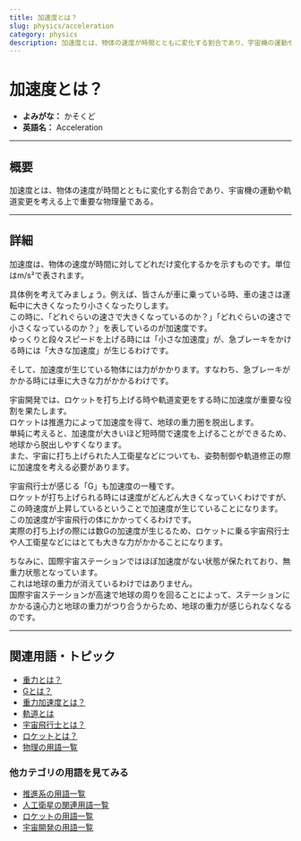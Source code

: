 ```yaml
---
title: 加速度とは？
slug: physics/acceleration
category: physics
description: 加速度とは、物体の速度が時間とともに変化する割合であり、宇宙機の運動や軌道変更を考える上で重要な物理量である。
---
```



<Head>
  <script type="application/ld+json">
    {`{
      "@context": "https://schema.org",
      "@type": "DefinedTerm",
      "name": "加速度",
      "inDefinedTermSet": "https://space-dev-terms.pages.dev",
      "termCode": "physics/acceleration",
      "description": "加速度とは、物体の速度が時間とともに変化する割合であり、宇宙機の運動や軌道変更において重要な物理量である。",
      "url": "https://space-dev-terms.pages.dev/docs/physics/acceleration"
    }`}
  </script>
</Head>

# 加速度とは？
- **よみがな：** かそくど  
- **英語名：** Acceleration  

---

## 概要

加速度とは、物体の速度が時間とともに変化する割合であり、宇宙機の運動や軌道変更を考える上で重要な物理量である。

---

## 詳細

加速度は、物体の速度が時間に対してどれだけ変化するかを示すものです。単位はm/s²で表されます。  

具体例を考えてみましょう。例えば、皆さんが車に乗っている時、車の速さは運転中に大きくなったり小さくなったりします。  
この時に、「どれぐらいの速さで大きくなっているのか？」「どれぐらいの速さで小さくなっているのか？」を表しているのが加速度です。  
ゆっくりと段々スピードを上げる時には「小さな加速度」が、急ブレーキをかける時には「大きな加速度」が生じるわけです。  

そして、加速度が生じている物体には力がかかります。すなわち、急ブレーキがかかる時には車に大きな力がかかるわけです。  

宇宙開発では、ロケットを打ち上げる時や軌道変更をする時に加速度が重要な役割を果たします。  
ロケットは推進力によって加速度を得て、地球の重力圏を脱出します。  
単純に考えると、加速度が大きいほど短時間で速度を上げることができるため、地球から脱出しやすくなります。  
また、宇宙に打ち上げられた人工衛星などについても、姿勢制御や軌道修正の際に加速度を考える必要があります。  

宇宙飛行士が感じる「G」も加速度の一種です。  
ロケットが打ち上げられる時には速度がどんどん大きくなっていくわけですが、この時速度が上昇しているということで加速度が生じていることになります。  
この加速度が宇宙飛行の体にかかってくるわけです。  
実際の打ち上げの際には数Gの加速度が生じるため、ロケットに乗る宇宙飛行士や人工衛星などにはとても大きな力がかかることになります。  

ちなみに、国際宇宙ステーションではほぼ加速度がない状態が保たれており、無重力状態となっています。  
これは地球の重力が消えているわけではありません。  
国際宇宙ステーションが高速で地球の周りを回ることによって、ステーションにかかる遠心力と地球の重力がつり合うからため、地球の重力が感じられなくなるのです。

---

## 関連用語・トピック

- [重力とは？](/docs/physics/gravity) 
- [Gとは？](/docs/physics/g-force)   
- [重力加速度とは？](/docs/physics/gravitational-acceleration)  
- [軌道とは](/docs/orbit/orbit)  
- [宇宙飛行士とは？](/docs/glossary/astronaut)
- [ロケットとは？](/docs/rocket/rocket)
- [物理の用語一覧](/docs/category/physics)

### 他カテゴリの用語を見てみる

- [推進系の用語一覧](/docs/category/propulsion)
- [人工衛星の関連用語一覧](/docs/category/satellite)
- [ロケットの用語一覧](/docs/category/rocket)
- [宇宙開発の用語一覧](/docs/category/glossary)